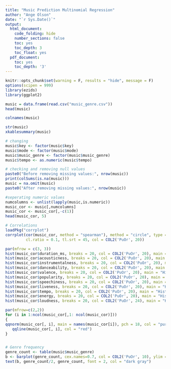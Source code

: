 ```yaml
---
title: "Music Prediction Multinomial Regression"
author: "Ange Olson"
date: "`r Sys.Date()`"
output:
  html_document:
    code_folding: hide
    number_sections: false
    toc: yes
    toc_depth: 3
    toc_float: yes
  pdf_document:
    toc: yes
    toc_depth: '3'
---
```


```r
knitr::opts_chunk$set(warning = F, results = "hide", message = F)
options(scipen = 999)
library(ezids)
library(ggplot2)
```

```r
music = data.frame(read.csv("music_genre.csv"))
head(music)
```

```r
colnames(music)
```

```r
str(music)
xkablesummary(music)
```

```r
# changing 
music$key <- factor(music$key)
music$mode <- factor(music$mode)
music$music_genre <- factor(music$music_genre)
music$tempo <- as.numeric(music$tempo)

# checking and removing null values
paste0("Before removing missing values:", nrow(music))
print(colSums(is.na(music)))
music = na.omit(music)
paste0("After removing missing values:", nrow(music))
```
```r
#seperating numeric values
numcolumns <- unlist(lapply(music,is.numeric))
music_cor <- music[,numcolumns]
music_cor <- music_cor[,-c(1)]
head(music_cor, 5)
```

```r
# Correlations
loadPkg("corrplot")
corrplot(cor(music_cor, method = "spearman"), method = "circle", type = 'lower', order = 'hclust', tl.col = 'black',
         cl.ratio = 0.1, tl.srt = 45, col = COL2('PuOr', 20))

```

```r
par(mfrow = c(3, 3))
hist(music_cor$duration_ms, breaks = 20, col = COL2('PuOr', 20), main = "Histogram for Duration", xlab = "Duration")
hist(music_cor$acousticness, breaks = 20, col = COL2('PuOr', 20), main = "Histogram for Acoustiness", xlab = "Acoustiness")
hist(music_cor$instrumentalness, breaks = 20, col = COL2('PuOr', 20), main = "Histogram for Instrumentalness", xlab = "Instrumentalness")
hist(music_cor$danceability, breaks = 20, col = COL2('PuOr', 20), main = "Histogram for Danceability", xlab = "Danceability")
hist(music_cor$valence, breaks = 20, col = COL2('PuOr', 20), main = "Histogram for Valence", xlab = "Valence")
hist(music_cor$popularity, breaks = 20, col = COL2('PuOr', 20), main = "Histogram for Popularity", xlab = "Popularity")
hist(music_cor$speechiness, breaks = 20, col = COL2('PuOr', 20), main = "Histogram for Speechiness", xlab = "Speechiness")
hist(music_cor$liveness, breaks = 20, col = COL2('PuOr', 20), main = "Histogram for Liveness", xlab = "Liveness")
hist(music_cor$tempo, breaks = 20, col = COL2('PuOr', 20), main = "Histogram for Tempo", xlab = "Tempo")
hist(music_cor$energy, breaks = 20, col = COL2('PuOr', 20), main = "Histogram for Energy", xlab = "Energy")
hist(music_cor$loudness, breaks = 20, col = COL2('PuOr', 24), main = "Histogram for Loudness", xlab = "Loudness")
```

```r
par(mfrow=c(2,2))
for (i in 1:ncol(music_cor[,1: ncol(music_cor)]))
{  
qqnorm(music_cor[, i], main = names(music_cor[i]), pch = 18, col = "purple4")
   qqline(music_cor[, i], col = "red")
}
```


```r


```


```r
# Genre frequency
genre_count <- table(music$music_genre)
b <- barplot(genre_count, cex.names=0.7, col = COL2('PuOr', 10), ylim = c(0,5000), xlab = "Genre", ylab = "Count")
text(b, genre_count/2, genre_count, font = 2, col = "dark gray") 
```

```r


```
